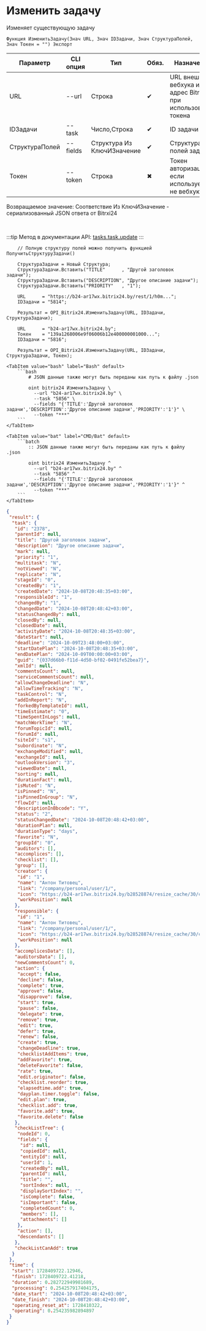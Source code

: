 ﻿---
sidebar_position: 4
---


# Изменить задачу
 Изменяет существующую задачу



`Функция ИзменитьЗадачу(Знач URL, Знач IDЗадачи, Знач СтруктураПолей, Знач Токен = "") Экспорт`

  | Параметр | CLI опция | Тип | Обяз. | Назначение |
  |-|-|-|-|-|
  | URL | --url | Строка | &#x2714; | URL внешнего вебхука или адрес Bitrix24 при использовании токена |
  | IDЗадачи | --task | Число,Строка | &#x2714; | ID задачи |
  | СтруктураПолей | --fields | Структура Из КлючИЗначение | &#x2714; | Структура полей задачи |
  | Токен | --token | Строка | &#x2716; | Токен авторизации, если используется не вебхук |

  
  Возвращаемое значение:   Соответствие Из КлючИЗначение - сериализованный JSON ответа от Bitrxi24

<br/>

:::tip
Метод в документации API: [tasks.task.update](https://dev.1c-bitrix.ru/rest_help/tasks/task/tasks/tasks_task_update.php)
:::
<br/>



```bsl title="Пример использования для 1С:Предприятие/OneScript"
    // Полную структуру полей можно получить функцией ПолучитьСтруктуруЗадачи()

    СтруктураЗадачи = Новый Структура;
    СтруктураЗадачи.Вставить("TITLE"      , "Другой заголовок задачи");
    СтруктураЗадачи.Вставить("DESCRIPTION", "Другое описание задачи");
    СтруктураЗадачи.Вставить("PRIORITY"   , "1");

    URL      = "https://b24-ar17wx.bitrix24.by/rest/1/h0m...";
    IDЗадачи = "5814";

    Результат = OPI_Bitrix24.ИзменитьЗадачу(URL, IDЗадачи, СтруктураЗадачи);

    URL      = "b24-ar17wx.bitrix24.by";
    Токен    = "139a1268006e9f06006b12e400000001000...";
    IDЗадачи = "5816";

    Результат = OPI_Bitrix24.ИзменитьЗадачу(URL, IDЗадачи, СтруктураЗадачи, Токен);
```
    

 <Tabs>
  
    <TabItem value="bash" label="Bash" default>
        ```bash
            # JSON данные также могут быть переданы как путь к файлу .json
            
            oint bitrix24 ИзменитьЗадачу \
              --url "b24-ar17wx.bitrix24.by" \
              --task "5856" \
              --fields "{'TITLE':'Другой заголовок задачи','DESCRIPTION':'Другое описание задачи','PRIORITY':'1'}" \
              --token "***"
        ```
    </TabItem>
  
    <TabItem value="bat" label="CMD/Bat" default>
        ```batch
            :: JSON данные также могут быть переданы как путь к файлу .json
            
            oint bitrix24 ИзменитьЗадачу ^
              --url "b24-ar17wx.bitrix24.by" ^
              --task "5856" ^
              --fields "{'TITLE':'Другой заголовок задачи','DESCRIPTION':'Другое описание задачи','PRIORITY':'1'}" ^
              --token "***"
        ```
    </TabItem>
</Tabs>


```json title="Результат"
{
 "result": {
  "task": {
   "id": "2378",
   "parentId": null,
   "title": "Другой заголовок задачи",
   "description": "Другое описание задачи",
   "mark": null,
   "priority": "1",
   "multitask": "N",
   "notViewed": "N",
   "replicate": "N",
   "stageId": "0",
   "createdBy": "1",
   "createdDate": "2024-10-08T20:48:35+03:00",
   "responsibleId": "1",
   "changedBy": "1",
   "changedDate": "2024-10-08T20:48:42+03:00",
   "statusChangedBy": null,
   "closedBy": null,
   "closedDate": null,
   "activityDate": "2024-10-08T20:48:35+03:00",
   "dateStart": null,
   "deadline": "2024-10-09T23:48:00+03:00",
   "startDatePlan": "2024-10-08T20:48:35+03:00",
   "endDatePlan": "2024-10-09T00:00:00+03:00",
   "guid": "{037d66b0-f11d-4d50-bf02-0491fe52bea7}",
   "xmlId": null,
   "commentsCount": null,
   "serviceCommentsCount": null,
   "allowChangeDeadline": "N",
   "allowTimeTracking": "N",
   "taskControl": "N",
   "addInReport": "N",
   "forkedByTemplateId": null,
   "timeEstimate": "0",
   "timeSpentInLogs": null,
   "matchWorkTime": "N",
   "forumTopicId": null,
   "forumId": null,
   "siteId": "s1",
   "subordinate": "N",
   "exchangeModified": null,
   "exchangeId": null,
   "outlookVersion": "3",
   "viewedDate": null,
   "sorting": null,
   "durationFact": null,
   "isMuted": "N",
   "isPinned": "N",
   "isPinnedInGroup": "N",
   "flowId": null,
   "descriptionInBbcode": "Y",
   "status": "2",
   "statusChangedDate": "2024-10-08T20:48:42+03:00",
   "durationPlan": null,
   "durationType": "days",
   "favorite": "N",
   "groupId": "0",
   "auditors": [],
   "accomplices": [],
   "checklist": [],
   "group": [],
   "creator": {
    "id": "1",
    "name": "Антон Титовец",
    "link": "/company/personal/user/1/",
    "icon": "https://b24-ar17wx.bitrix24.by/b28528874/resize_cache/30/c0120a8d7c10d63c83e32398d1ec4d9e/main/d7e/d7e99cf556e4ab676463dae2c00ddfbb/a7e0af6899300e3c684caeca5c334d81.jpg",
    "workPosition": null
   },
   "responsible": {
    "id": "1",
    "name": "Антон Титовец",
    "link": "/company/personal/user/1/",
    "icon": "https://b24-ar17wx.bitrix24.by/b28528874/resize_cache/30/c0120a8d7c10d63c83e32398d1ec4d9e/main/d7e/d7e99cf556e4ab676463dae2c00ddfbb/a7e0af6899300e3c684caeca5c334d81.jpg",
    "workPosition": null
   },
   "accomplicesData": [],
   "auditorsData": [],
   "newCommentsCount": 0,
   "action": {
    "accept": false,
    "decline": false,
    "complete": true,
    "approve": false,
    "disapprove": false,
    "start": true,
    "pause": false,
    "delegate": true,
    "remove": true,
    "edit": true,
    "defer": true,
    "renew": false,
    "create": true,
    "changeDeadline": true,
    "checklistAddItems": true,
    "addFavorite": true,
    "deleteFavorite": false,
    "rate": true,
    "edit.originator": false,
    "checklist.reorder": true,
    "elapsedtime.add": true,
    "dayplan.timer.toggle": false,
    "edit.plan": true,
    "checklist.add": true,
    "favorite.add": true,
    "favorite.delete": false
   },
   "checkListTree": {
    "nodeId": 0,
    "fields": {
     "id": null,
     "copiedId": null,
     "entityId": null,
     "userId": 1,
     "createdBy": null,
     "parentId": null,
     "title": "",
     "sortIndex": null,
     "displaySortIndex": "",
     "isComplete": false,
     "isImportant": false,
     "completedCount": 0,
     "members": [],
     "attachments": []
    },
    "action": [],
    "descendants": []
   },
   "checkListCanAdd": true
  }
 },
 "time": {
  "start": 1728409722.12946,
  "finish": 1728409722.41218,
  "duration": 0.282722949981689,
  "processing": 0.254257917404175,
  "date_start": "2024-10-08T20:48:42+03:00",
  "date_finish": "2024-10-08T20:48:42+03:00",
  "operating_reset_at": 1728410322,
  "operating": 0.254235982894897
 }
}
```
